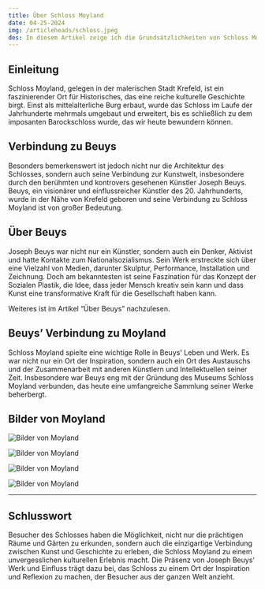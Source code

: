 ```yaml
---
title: Über Schloss Moyland
date: 04-25-2024
img: /articleheads/schloss.jpeg
des: In diesem Artikel zeige ich die Grundsätzlichkeiten von Schloss Moyland
---
```


## Einleitung

Schloss Moyland, gelegen in der malerischen Stadt Krefeld, ist ein faszinierender Ort für Historisches, das eine reiche kulturelle Geschichte birgt. Einst als mittelalterliche Burg erbaut, wurde das Schloss im Laufe der Jahrhunderte mehrmals umgebaut und erweitert, bis es schließlich zu dem imposanten Barockschloss wurde, das wir heute bewundern können.

## Verbindung zu Beuys

Besonders bemerkenswert ist jedoch nicht nur die Architektur des Schlosses, sondern auch seine Verbindung zur Kunstwelt, insbesondere durch den berühmten und kontrovers gesehenen Künstler Joseph Beuys. Beuys, ein visionärer und einflussreicher Künstler des 20. Jahrhunderts, wurde in der Nähe von Krefeld geboren und seine Verbindung zu Schloss Moyland ist von großer Bedeutung.

## Über Beuys

Joseph Beuys war nicht nur ein Künstler, sondern auch ein Denker, Aktivist und hatte Kontakte zum Nationalsozialismus. Sein Werk erstreckte sich über eine Vielzahl von Medien, darunter Skulptur, Performance, Installation und Zeichnung. Doch am bekanntesten ist seine Faszination für das Konzept der Sozialen Plastik, die Idee, dass jeder Mensch kreativ sein kann und dass Kunst eine transformative Kraft für die Gesellschaft haben kann.

Weiteres ist im Artikel “Über Beuys” nachzulesen.

## Beuys’ Verbindung zu Moyland

Schloss Moyland spielte eine wichtige Rolle in Beuys' Leben und Werk. Es war nicht nur ein Ort der Inspiration, sondern auch ein Ort des Austauschs und der Zusammenarbeit mit anderen Künstlern und Intellektuellen seiner Zeit. Insbesondere war Beuys eng mit der Gründung des Museums Schloss Moyland verbunden, das heute eine umfangreiche Sammlung seiner Werke beherbergt.

## Bilder von Moyland

![Bilder von Moyland](/articlecontents/ueber-moyland/Moyland1.png)

![Bilder von Moyland](/articlecontents/ueber-moyland/Moyland.png)

![Bilder von Moyland](/articlecontents/ueber-moyland/Moyland2.png)

![Bilder von Moyland](/articlecontents/ueber-moyland/Moyland3.png)

---

## Schlusswort

Besucher des Schlosses haben die Möglichkeit, nicht nur die prächtigen Räume und Gärten zu erkunden, sondern auch die einzigartige Verbindung zwischen Kunst und Geschichte zu erleben, die Schloss Moyland zu einem unvergesslichen kulturellen Erlebnis macht. Die Präsenz von Joseph Beuys' Werk und Einfluss trägt dazu bei, das Schloss zu einem Ort der Inspiration und Reflexion zu machen, der Besucher aus der ganzen Welt anzieht.